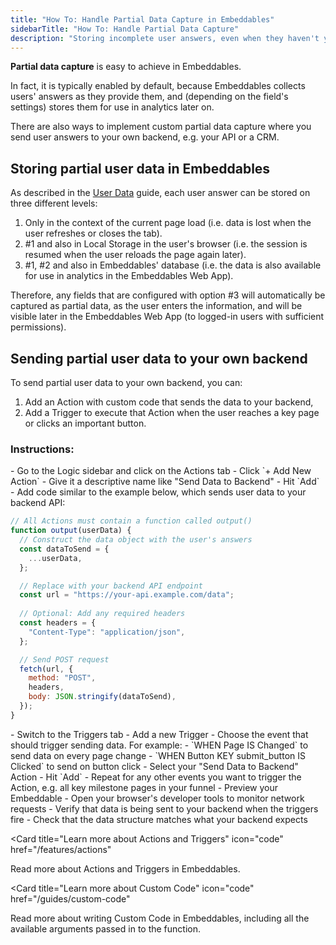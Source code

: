 ```yaml
---
title: "How To: Handle Partial Data Capture in Embeddables"
sidebarTitle: "How To: Handle Partial Data Capture"
description: "Storing incomplete user answers, even when they haven't yet completed the entire funnel."
---
```


**Partial data capture** is easy to achieve in Embeddables.

In fact, it is typically enabled by default, because Embeddables collects users' answers as they provide them, and (depending on the field's settings) stores them for use in analytics later on.

There are also ways to implement custom partial data capture where you send user answers to your own backend, e.g. your API or a CRM.

## Storing partial user data in Embeddables

As described in the [User Data](/features/user-data) guide, each user answer can be stored on three different levels:

1. Only in the context of the current page load (i.e. data is lost when the user refreshes or closes the tab).
2. #1 and also in Local Storage in the user's browser (i.e. the session is resumed when the user reloads the page again later).
3. #1, #2 and also in Embeddables' database (i.e. the data is also available for use in analytics in the Embeddables Web App).

Therefore, any fields that are configured with option #3 will automatically be captured as partial data, as the user enters the information, and will be visible later in the Embeddables Web App (to logged-in users with sufficient permissions).

## Sending partial user data to your own backend

To send partial user data to your own backend, you can:
1. Add an Action with custom code that sends the data to your backend,
2. Add a Trigger to execute that Action when the user reaches a key page or clicks an important button.

### Instructions:

<Steps>
  <Step title="Create a custom code Action">
    - Go to the Logic sidebar and click on the Actions tab
    - Click `+ Add New Action`
    - Give it a descriptive name like "Send Data to Backend"
    - Hit `Add`
  </Step>

  <Step title="Write your custom code">
    - Add code similar to the example below, which sends user data to your backend API:

```js
// All Actions must contain a function called output()
function output(userData) {
  // Construct the data object with the user's answers
  const dataToSend = {
    ...userData,
  };

  // Replace with your backend API endpoint
  const url = "https://your-api.example.com/data";
  
  // Optional: Add any required headers
  const headers = {
    "Content-Type": "application/json",
  };

  // Send POST request
  fetch(url, {
    method: "POST",
    headers,
    body: JSON.stringify(dataToSend),
  });
}
```

  </Step>

  <Step title="Add Triggers for user events">
    - Switch to the Triggers tab
    - Add a new Trigger
    - Choose the event that should trigger sending data. For example:
      - `WHEN Page IS Changed` to send data on every page change
      - `WHEN Button KEY submit_button IS Clicked` to send on button click
    - Select your "Send Data to Backend" Action
    - Hit `Add`
    - Repeat for any other events you want to trigger the Action, e.g. all key milestone pages in your funnel
  </Step>

  <Step title="Test the integration">
    - Preview your Embeddable
    - Open your browser's developer tools to monitor network requests
    - Verify that data is being sent to your backend when the triggers fire
    - Check that the data structure matches what your backend expects
  </Step>
</Steps>

<Card
  title="Learn more about Actions and Triggers"
  icon="code"
  href="/features/actions"
>
  Read more about Actions and Triggers in Embeddables.
</Card>

<Card
  title="Learn more about Custom Code"
  icon="code"
  href="/guides/custom-code"
>
  Read more about writing Custom Code in Embeddables, including all the
  available arguments passed in to the function.
</Card>

